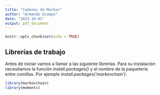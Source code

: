 ```yaml
---
title: "Cadenas de Markov"
author: "Armando Ocampo"
date: "2023-10-01"
output: pdf_document
---
```


```r
knitr::opts_chunk$set(echo = TRUE)
```

## Librerías de trabajo

Antes de iniciar vamos a llamar a las siguiente librerías. Para su instalación necesitamos la función *install.packages()* y el nombre de la paquetería entre comillas. Por ejemplo *install.packages('markovchain')*.

```r
library(markovchain)
library(moments)
```

